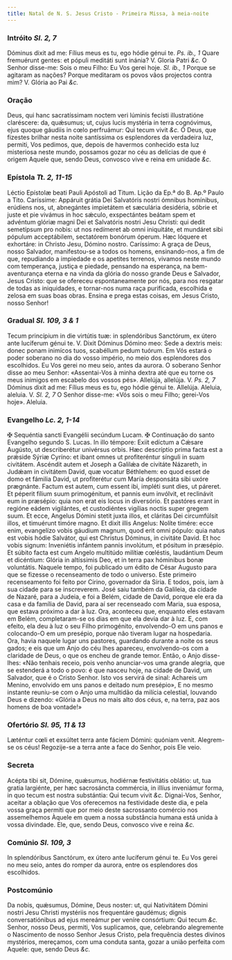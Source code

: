 ```yaml
---
title: Natal de N. S. Jesus Cristo - Primeira Missa, à meia-noite
---
```


### Intróito <em>Sl. 2, 7</em>

<div class="grid grid-cols-2 gap-5">
  <span class="text-justify">
    Dóminus dixit ad me: Fílius meus es tu, ego hódie génui te.
    <em>Ps. ib., 1</em> Quare fremuérunt gentes: et pópuli meditáti sunt inánia?
    V. Gloria Patri <em>&c.</em>
  </span>
  <span class="text-justify">
    O Senhor disse-me: Sois o meu Filho: Eu Vos gerei hoje. <em>Sl. ib., 1</em>
    Porque se agitaram as nações? Porque meditaram os povos vãos projectos contra
    mim? V. Glória ao Pai <em>&c.</em>
  </span>
</div>

### Oração

<div class="grid grid-cols-2 gap-5">
  <span class="text-justify">
    Deus, qui hanc sacratíssimam noctem veri lúminis fecísti illustratióne
    claréscere: da, quǽsumus; ut, cujus lucis mystéria in terra cognóvimus, ejus
    quoque gáudiis in cœlo perfruámur: Qui tecum vivit <em>&c.</em>
  </span>
  <span class="text-justify">
    Ó Deus, que fizestes brilhar nesta noite santíssima os esplendores da
    verdadeira luz, permiti, Vos pedimos, que, depois de havermos conhecido esta
    luz misteriosa neste mundo, possamos gozar no céu as delícias de que é
    origem Aquele que, sendo Deus, convosco vive e reina em unidade <em>&c.</em>
  </span>
</div>

### Epístola <em>Tt. 2, 11-15</em>

<div class="grid grid-cols-2 gap-5">
  <span class="text-justify">
    Léctio Epístolæ beati Pauli Apóstoli ad Titum.
  </span>
  <span class="text-justify">Lição da Ep.ª do B. Ap.º Paulo a Tito.</span>
  <span class="text-justify">
    Caríssime: Appáruit grátia Dei Salvatóris nostri ómnibus homínibus, erúdiens
    nos, ut, abnegántes impietátem et sæculária desidéria, sóbrie et juste et
    pie vivámus in hoc sǽculo, exspectántes beátam spem et advéntum glóriæ magni
    Dei et Salvatóris nostri Jesu Christi: qui dedit semetípsum pro nobis: ut
    nos redímeret ab omni iniquitáte, et mundáret sibi pópulum acceptábilem,
    sectatórem bonórum óperum. Hæc lóquere et exhortáre: in Christo Jesu, Dómino
    nostro.
  </span>
  <span class="text-justify">
    Caríssimo: A graça de Deus, nosso Salvador, manifestou-se a todos os homens,
    ensinando-nos, a fim de que, repudiando a impiedade e os apetites terrenos,
    vivamos neste mundo com temperança, justiça e piedade, pensando na
    esperança, na bem-aventurança eterna e na vinda da glória do nosso grande
    Deus e Salvador, Jesus Cristo: que se ofereceu espontaneamente por nós, para
    nos resgatar de todas as iniquidades, e tornar-nos numa raça purificada,
    escolhida e zelosa em suas boas obras. Ensina e prega estas coisas, em Jesus
    Cristo, nosso Senhor!
  </span>
</div>

### Gradual <em>Sl. 109, 3 & 1</em>

<div class="grid grid-cols-2 gap-5">
  <span class="text-justify">
    Tecum princípium in die virtútis tuæ: in splendóribus Sanctórum, ex útero
    ante lucíferum génui te. V. Dixit Dóminus Dómino meo: Sede a dextris meis:
    donec ponam inimícos tuos, scabéllum pedum tuórum.
  </span>
  <span class="text-justify">
    Em Vós estará o poder soberano no dia do vosso império, no meio dos
    esplendores dos escolhidos. Eu Vos gerei no meu seio, antes da aurora. O
    soberano Senhor disse ao meu Senhor: «Assentai-Vos à minha dextra até que eu
    torne os meus inimigos em escabelo dos vossos pés».
  </span>
  <span class="text-justify">
    Allelúja, allelúja. V. <em>Ps. 2, 7</em> Dóminus dixit ad me: Fílius meus es
    tu, ego hódie génui te. Allelúja.
  </span>
  <span class="text-justify">
    Aleluia, aleluia. V. <em>Sl. 2, 7</em> O Senhor disse-me: «Vós sois o meu
    Filho; gerei-Vos hoje». Aleluia.
  </span>
</div>

### Evangelho <em>Lc. 2, 1-14</em>

<div class="grid grid-cols-2 gap-5">
  <span class="text-justify">
    <span class="text-red-500">&#10016;</span> Sequéntia sancti Evangélii
    secúndum Lucam.
  </span>
  <span class="text-justify">
    <span class="text-red-500">&#10016;</span> Continuação do santo Evangelho
    segundo S. Lucas.
  </span>
  <span class="text-justify">
    In illo témpore: Exiit edíctum a Cǽsare Augústo, ut describerétur univérsus
    orbis. Hæc descríptio prima facta est a prǽside Sýriæ Cyríno: et ibant omnes
    ut profiteréntur sínguli in suam civitátem. Ascéndit autem et Joseph a
    Galilǽa de civitáte Názareth, in Judǽam in civitátem David, quæ vocatur
    Béthlehem: eo quod esset de domo et fámilia David, ut profiterétur cum María
    desponsáta sibi uxóre prægnánte. Factum est autem, cum essent ibi, impléti
    sunt dies, ut páreret. Et péperit fílium suum primogénitum, et pannis eum
    invólvit, et reclinávit eum in præsépio: quia non erat eis locus in
    diversório. Et pastóres erant in regióne eádem vigilántes, et custodiéntes
    vigílias noctis super gregem suum. Et ecce, Angelus Dómini stetit juxta
    illos, et cláritas Dei circumfúlsit illos, et timuérunt timóre magno. Et
    dixit illis Angelus: Nolíte timére: ecce enim, evangelízo vobis gáudium
    magnum, quod erit omni pópulo: quia natus est vobis hódie Salvátor, qui est
    Christus Dóminus, in civitáte David. Et hoc vobis signum: Inveniétis
    infántem pannis involútum, et pósitum in præsépio. Et súbito facta est cum
    Angelo multitúdo milítiæ cœléstis, laudántium Deum et dicéntium: Glória in
    altíssimis Deo, et in terra pax hóminibus bonæ voluntátis.
  </span>
  <span class="text-justify">
    Naquele tempo, foi publicado um édito de César Augusto para que se fizesse o
    recenseamento de todo o universo. Este primeiro recenseamento foi feito por
    Cirino, governador da Síria. E todos, pois, iam à sua cidade para se
    inscreverem. José saiu também da Galileia, da cidade de Nazaré, para a
    Judeia, e foi a Belém, cidade de David, porque ele era da casa e da família
    de David, para aí ser recenseado com Maria, sua esposa, que estava próximo a
    dar à luz. Ora, aconteceu que, enquanto eles estavam em Belém,
    completaram-se os dias em que ela devia dar à luz. E, com efeito, ela deu à
    luz o seu Filho primogénito, envolvendo-O em uns panos e colocando-O em um
    presépio, porque não tiveram lugar na hospedaria. Ora, havia naquele lugar
    uns pastores, guardando durante a noite os seus gados; e eis que um Anjo do
    céu lhes apareceu, envolvendo-os com a claridade de Deus, o que os encheu de
    grande temor. Então, o Anjo disse-lhes: «Não tenhais receio, pois venho
    anunciar-vos uma grande alegria, que se estenderá a todo o povo: é que
    nasceu hoje, na cidade de David, um Salvador, que é o Cristo Senhor. Isto
    vos servirá de sinal: Achareis um Menino, envolvido em uns panos e deitado
    num presépio», E no mesmo instante reuniu-se com o Anjo uma multidão da
    milícia celestial, louvando Deus e dizendo: «Glória a Deus no mais alto dos
    céus, e, na terra, paz aos homens de boa vontade!»
  </span>
</div>

### Ofertório <em>Sl. 95, 11 & 13</em>

<div class="grid grid-cols-2 gap-5">
  <span class="text-justify">
    Læténtur cœli et exsúltet terra ante fáciem Dómini: quóniam venit.
  </span>
  <span class="text-justify">
    Alegrem-se os céus! Regozije-se a terra ante a face do Senhor, pois Ele
    veio.
  </span>
</div>

### Secreta

<div class="grid grid-cols-2 gap-5">
  <span class="text-justify">
    Acépta tibi sit, Dómine, quǽsumus, hodiérnæ festivitátis oblátio: ut, tua
    gratia largiénte, per hæc sacrosáncta commércia, in illíus inveniámur forma,
    in quo tecum est nostra substántia: Qui tecum vivit <em>&c.</em>
  </span>
  <span class="text-justify">
    Dignai-Vos, Senhor, aceitar a oblação que Vos oferecemos na festividade
    deste dia, e pela vossa graça permiti que por meio deste sacrossanto
    comércio nos assemelhemos Àquele em quem a nossa substância humana está
    unida à vossa divindade. Ele, que, sendo Deus, convosco vive e reina
    <em>&c.</em>
  </span>
</div>

### Comúnio <em>Sl. 109, 3</em>

<div class="grid grid-cols-2 gap-5">
  <span class="text-justify">
    In splendóribus Sanctórum, ex útero ante lucíferum génui te.
  </span>
  <span class="text-justify">
    Eu Vos gerei no meu seio, antes do romper da aurora, entre os esplendores
    dos escolhidos.
  </span>
</div>

### Postcomúnio

<div class="grid grid-cols-2 gap-5">
  <span class="text-justify">
    Da nobis, quǽsumus, Dómine, Deus noster: ut, qui Nativitátem Dómini nostri
    Jesu Christi mystériis nos frequentáre gaudémus; dignis conversatiónibus ad
    ejus mereámur per veníre consórtium: Qui tecum <em>&c.</em>
  </span>
  <span class="text-justify">
    Senhor, nosso Deus, permiti, Vos suplicamos, que, celebrando alegremente o
    Nascimento de nosso Senhor Jesus Cristo, pela frequência destes divinos
    mystérios, mereçamos, com uma conduta santa, gozar a união perfeita com
    Aquele: que, sendo Deus <em>&c.</em>
  </span>
</div>
